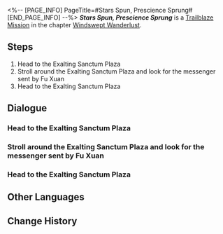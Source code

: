 <%-- [PAGE_INFO]
PageTitle=#Stars Spun, Prescience Sprung#
[END_PAGE_INFO] --%>
{{Stub|Dialogue.}}
{{Mission Infobox
|id            = 1020701
|title         = 
|image         = <!--Mission Stars Spun, Prescience Sprung.png-->
|type          = Trailblaze
|event_name    = 
|chapter       = Windswept Wanderlust
|requirements  = [[Trailblaze Mission]] ''[[Stars Spun, Prescience Sprung]]'' completed
|summary       = <!--official mission summary from Fate's Atlas-->
|characters    = Bailu; Dahao; Exalting Sanctum Resident; Fu Xuan; Guangda; March 7th; Qingque; Tingyun; Trailblazer; Welt
|startLocation = [[The Xianzhou Luofu]] - [[Exalting Sanctum]]
|world         = The Xianzhou Luofu
|area          = Exalting Sanctum
|prev          = 
|next          = New Friends Bring New Joy
|rewards       = Trailblaze EXP*800; Traveler's Guide*3; Refined Aether*3; "Ave Astra et Viator"*1 { text = "Ave Astra et Viator" }; Credit*30,000
}}
'''''Stars Spun, Prescience Sprung''''' is a [[Trailblaze Mission]] in the chapter [[Windswept Wanderlust]].

==Steps==
# Head to the Exalting Sanctum Plaza
# Stroll around the Exalting Sanctum Plaza and look for the messenger sent by Fu Xuan
# Head to the Exalting Sanctum Plaza

<!--
==Gameplay Notes==

--><!--
==Trial Character==

-->
==Dialogue==
{{Stub Dialogue}}
{{Dialogue End}}

===Head to the Exalting Sanctum Plaza{{subst:void|<!--102070102-->}}===
{{Mission Description|type=trailblaze|location=Exalting Sanctum|update|Fu Xuan, head of the Divination Commission, appears while you were engaged in combat with Kafka. She then takes Kafka back to the Divination Commission as per Jing Yuan's orders.<br />You are temporarily left in the Exalting Sanctum as Kafka's interrogation is being prepared and are told to wait for the guide from the Divination Commission.}}
{{Dialogue Start}}
:{{tx}}
{{Mission Description|type=trailblaze|location=Exalting Sanctum|update|Fu Xuan, head of the Divination Commission, appears while you are engaged in combat with Kafka. She then takes Kafka back to the Divination Commission as per Jing Yuan's orders.<br />You are temporarily left in the Exalting Sanctum as Kafka's interrogation is being prepared and are told to wait for the guide from the Divination Commission.}}
{{Dialogue End}}

===Stroll around the Exalting Sanctum Plaza and look for the messenger sent by Fu Xuan{{subst:void|<!--102070107-->}}===
{{Dialogue Start}}
:{{tx}}
{{Dialogue End}}

===Head to the Exalting Sanctum Plaza{{subst:void|<!--102070104-->}}===
{{Dialogue Start}}
:{{tx}}
{{Dialogue End}}

==Other Languages==
{{Other Languages
|en   = Stars Spun, Prescience Sprung
|zhs  = 迴星周旋，未卜知先
|zht  = 迴星周旋，未卜先知
|ja   = 星は周り、未来を予知す
|ko   = 별의 선회, 미래 예견
|es   = La predicción de las estrellas
|fr   = Les étoiles filent, la prescience surgit
|ru   = Звёзд водоворот, прозрение грядёт
|th   = พยากรณ์ตามเส้นทางแห่งดวงดาว
|vi   = Báo Trước Con Đường Sao
|de   = Prophezeiung des Pfades der Sterne
|id   = Meramalkan Jalan Bintang
|pt   = Estrela Girou, Presciência Saltou
}}

==Change History==
{{Change History|1.0}}
